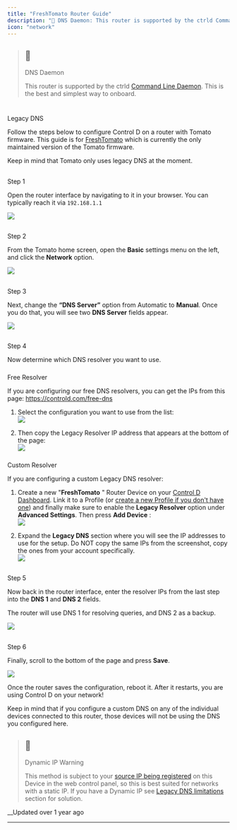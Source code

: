 ```yaml
---
title: "FreshTomato Router Guide"
description: "📘 DNS Daemon: This router is supported by the ctrld Command Line Daemon . This is the best and simplest way to onboard. Legacy DNS Follow the steps below to configure Control D on a router with Tomato firmware. This guide is for FreshTomato which is currently the only maintained version of the Toma..."
icon: "network"
---
```


> ## 📘
> 
> DNS Daemon
> 
> This router is supported by the ctrld [Command Line Daemon](/docs/ctrld). This is the best and simplest way to onboard.

# 

Legacy DNS

Follow the steps below to configure Control D on a router with Tomato firmware. This guide is for [FreshTomato](http://freshtomato.org/) which is currently the only maintained version of the Tomato firmware.

Keep in mind that Tomato only uses legacy DNS at the moment.

## 

Step 1

Open the router interface by navigating to it in your browser. You can typically reach it via `192.168.1.1`

![](https://files.readme.io/d653d46-image.png)

## 

Step 2

From the Tomato home screen, open the **Basic** settings menu on the left, and click the **Network** option.

![](https://files.readme.io/9b2f8e0-image.png)

## 

Step 3

Next, change the **“DNS Server”** option from Automatic to **Manual**. Once you do that, you will see two **DNS Server** fields appear.

![](https://files.readme.io/60d2851-image.png)

## 

Step 4

Now determine which DNS resolver you want to use. 

### 

Free Resolver

If you are configuring our free DNS resolvers, you can get the IPs from this page: <https://controld.com/free-dns>

  1. Select the configuration you want to use from the list:  
![](https://files.readme.io/f86c0c1-image.png)

  2. Then copy the Legacy Resolver IP address that appears at the bottom of the page:  
![](https://files.readme.io/c1b2ca6-image.png)

### 

Custom Resolver

If you are configuring a custom Legacy DNS resolver: 

  1. Create a new "**FreshTomato** " Router Device on your [Control D Dashboard](https://controld.com/dashboard/devices). Link it to a Profile (or [create a new Profile if you don't have one](/docs/profiles)) and finally make sure to enable the **Legacy Resolver** option under **Advanced Settings**. Then press **Add Device** :  
![](https://files.readme.io/708cf50-image.png)

  2. Expand the **Legacy DNS** section where you will see the IP addresses to use for the setup. Do NOT copy the same IPs from the screenshot, copy the ones from your account specifically.  
![](https://files.readme.io/6796a58-image.png)

## 

Step 5

Now back in the router interface, enter the resolver IPs from the last step into the **DNS 1** and **DNS 2** fields. 

The router will use DNS 1 for resolving queries, and DNS 2 as a backup.

![](https://files.readme.io/071bd19-image.png)

## 

Step 6

Finally, scroll to the bottom of the page and press **Save**. 

![](https://files.readme.io/e78f4f2-image.png)

Once the router saves the configuration, reboot it. After it restarts, you are using Control D on your network! 

Keep in mind that if you configure a custom DNS on any of the individual devices connected to this router, those devices will not be using the DNS you configured here.

> ## 🚧
> 
> Dynamic IP Warning
> 
> This method is subject to your [source IP being registered](/docs/ip-management) on this Device in the web control panel, so this is best suited for networks with a static IP. If you have a Dynamic IP see [Legacy DNS limitations](/docs/ip-not-authorized) section for solution.

__Updated over 1 year ago

* * *
